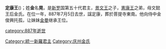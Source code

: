 {{朝鮮半島君王
| 名稱=定康王
| 新羅代數=50
| 統一新羅代數=22
| 前任=[[憲康王|憲康王]]
| 繼任=[[真聖女王|真聖女王]]
| 畫像=
| 說明=
| 在位=886年—887年
| 年號=
| 姓名=金晃
| 封號=
| 字=
| 號=
| 別名=
| 出生年=？
| 立世子=
| 逝世年=887年
| 廟號=
| 諡號=
| 陵墓=
| 父親=[[景文王|景文王]]
| 母親=[[文懿王后|文懿王后]]
| 嫡母=
| 皇后=
| 王后=
| 王妃=
| 妃=
| 嫡子=
| 庶子=
| 嫡女=
| 庶女=
| 注釋=
|}}
'''定康王'''({{bd|？||887年||}})；姓'''金'''名'''晃'''，是[[新罗|新罗]]国第五十代君主，[[景文王|景文王]]之子，[[憲康王|憲康王]]之弟，母文懿王后金氏。在位一年，887年7月5日去世，諡定康，葬於菩提寺東南。他向侍中金俊興托孤，让妹妹[[真聖女王|金曼]]继承王位。

{{新罗君主}}
[[Category:統一新羅君主|Category:統一新羅君主]]
[[category:887年逝世|category:887年逝世]]
[[Category:庆州金氏|Category:庆州金氏]]